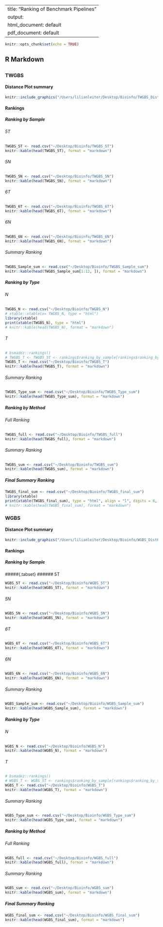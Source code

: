 

---
title: "Ranking of Benchmark Pipelines"
output:
  html_document: default
  pdf_document: default
---

```r
knitr::opts_chunk$set(echo = TRUE)
```

## R Markdown

## {.tabset}

### TWGBS
#### Distance Plot summary
```r
knitr::include_graphics("/Users/lilianleiter/Desktop/Bioinfo/TWGBS_DistPlot_sum_absolute.pdf")
```
#### Rankings
##### Ranking by Sample
##### {.tabset}
###### 5T
```r
TWGBS_5T <- read.csv("~/Desktop/Bioinfo/TWGBS_5T")
knitr::kable(head(TWGBS_5T), format = "markdown")
```
###### 5N
```r
TWGBS_5N <- read.csv("~/Desktop/Bioinfo/TWGBS_5N")
knitr::kable(head(TWGBS_5N), format = "markdown")
```
###### 6T
```r
TWGBS_6T <- read.csv("~/Desktop/Bioinfo/TWGBS_6T")
knitr::kable(head(TWGBS_6T), format = "markdown")
```
###### 6N
```r
TWGBS_6N <- read.csv("~/Desktop/Bioinfo/TWGBS_6N")
knitr::kable(head(TWGBS_6N), format = "markdown")
```
###### Summary Ranking
```r
TWGBS_Sample_sum <- read.csv("~/Desktop/Bioinfo/TWGBS_Sample_sum")
knitr::kable(head(TWGBS_Sample_sum[1:12, ]), format = "markdown")
```
##### Ranking by Type
##### {.tabset}
###### N
```r
TWGBS_N <- read.csv("~/Desktop/Bioinfo/TWGBS_N")
# xtable::xtable(x= TWGBS_N, type = "html")
library(xtable)
print(xtable(TWGBS_N), type = "html")
# knitr::kable(head(TWGBS_N), format = "markdown")
```

###### T
```r
# bsmadez::rankings()
# TWGBS_T <- TWGBS_5T <- rankings$ranking_by_sample[rankings$ranking_by_sample$method == "TWGBS" & rankings$ranking_by_sample$sample == "5T",]
TWGBS_T <- read.csv("~/Desktop/Bioinfo/TWGBS_T")
knitr::kable(head(TWGBS_T), format = "markdown")
```
###### Summary Ranking
```r
TWGBS_Type_sum <- read.csv("~/Desktop/Bioinfo/TWGBS_Type_sum")
knitr::kable(head(TWGBS_Type_sum), format = "markdown")
```
##### Ranking by Method
##### {.tabset}
###### Full Ranking
```r
TWGBS_full <- read.csv("~/Desktop/Bioinfo/TWGBS_full")
knitr::kable(head(TWGBS_full), format = "markdown")
```
###### Summary Ranking
```r
TWGBS_sum <- read.csv("~/Desktop/Bioinfo/TWGBS_sum")
knitr::kable(head(TWGBS_sum), format = "markdown")
```
##### Final Summary Ranking
```r
TWGBS_final_sum <- read.csv("~/Desktop/Bioinfo/TWGBS_final_sum")
library(xtable)
print(xtable(TWGBS_final_sum), type = "html", align = "l", digits = 6, display = "s", auto= T, size = Huge)
# knitr::kable(head(TWGBS_final_sum), format = "markdown")
```
### WGBS
#### Distance Plot summary
```r
knitr::include_graphics("/Users/lilianleiter/Desktop/Bioinfo/WGBS_DistPlot_sum_absolute.pdf")
```
#### Rankings
##### Ranking by Sample
#####{.tabset}
###### 5T
```r
WGBS_5T <- read.csv("~/Desktop/Bioinfo/WGBS_5T")
knitr::kable(head(WGBS_5T), format = "markdown")
```
###### 5N
```r
WGBS_5N <- read.csv("~/Desktop/Bioinfo/WGBS_5N")
knitr::kable(head(WGBS_5N), format = "markdown")
```
###### 6T
```r
WGBS_6T <- read.csv("~/Desktop/Bioinfo/WGBS_6T")
knitr::kable(head(WGBS_6T), format = "markdown")
```
###### 6N
```r
WGBS_6N <- read.csv("~/Desktop/Bioinfo/WGBS_6N")
knitr::kable(head(WGBS_6N), format = "markdown")
```
###### Summary Ranking
```r
WGBS_Sample_sum <- read.csv("~/Desktop/Bioinfo/WGBS_Sample_sum")
knitr::kable(head(WGBS_Sample_sum), format = "markdown")
```
##### Ranking by Type
##### {.tabset}
###### N
```r
WGBS_N <- read.csv("~/Desktop/Bioinfo/WGBS_N")
knitr::kable(head(WGBS_N), format = "markdown")
```

###### T
```r
# bsmadez::rankings()
# WGBS_T <- WGBS_5T <- rankings$ranking_by_sample[rankings$ranking_by_sample$method == "WGBS" & rankings$ranking_by_sample$sample == "5T",]
WGBS_T <- read.csv("~/Desktop/Bioinfo/WGBS_T")
knitr::kable(head(WGBS_T), format = "markdown")
```
###### Summary Ranking
```r
WGBS_Type_sum <- read.csv("~/Desktop/Bioinfo/WGBS_Type_sum")
knitr::kable(head(WGBS_Type_sum), format = "markdown")
```
##### Ranking by Method
##### {.tabset}
###### Full Ranking
```r
WGBS_full <- read.csv("~/Desktop/Bioinfo/WGBS_full")
knitr::kable(head(WGBS_full), format = "markdown")
```
###### Summary Ranking
```r
WGBS_sum <- read.csv("~/Desktop/Bioinfo/WGBS_sum")
knitr::kable(head(WGBS_sum), format = "markdown")
```
##### Final Summary Ranking
```r
WGBS_final_sum <- read.csv("~/Desktop/Bioinfo/WGBS_final_sum")
knitr::kable(head(WGBS_final_sum), format = "markdown")
```
